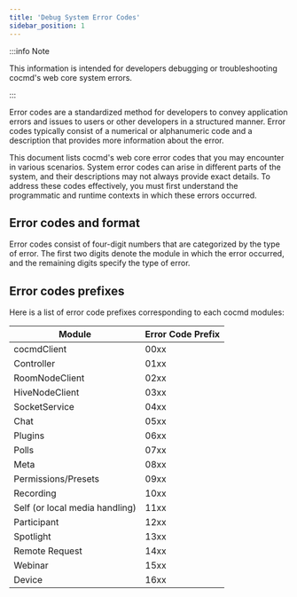 ```yaml
---
title: 'Debug System Error Codes'
sidebar_position: 1
---
```


:::info Note

This information is intended for developers debugging or troubleshooting cocmd's web core system errors.

:::

Error codes are a standardized method for developers to convey application errors and issues to users or other developers in a structured manner. Error codes typically consist of a numerical or alphanumeric code and a description that provides more information about the error.

This document lists cocmd's web core error codes that you may encounter in various scenarios. System error codes can arise in different parts of the system, and their descriptions may not always provide exact details. To address these codes effectively, you must first understand the programmatic and runtime contexts in which these errors occurred.

## Error codes and format

Error codes consist of four-digit numbers that are categorized by the type of error. The first two digits denote the module in which the error occurred, and the remaining digits specify the type of error.

## Error codes prefixes

Here is a list of error code prefixes corresponding to each cocmd modules:

| **Module**                     | **Error Code Prefix** |
| ------------------------------ | --------------------- |
| cocmdClient                     | 00xx                  |
| Controller                     | 01xx                  |
| RoomNodeClient                 | 02xx                  |
| HiveNodeClient                 | 03xx                  |
| SocketService                  | 04xx                  |
| Chat                           | 05xx                  |
| Plugins                        | 06xx                  |
| Polls                          | 07xx                  |
| Meta                           | 08xx                  |
| Permissions/Presets            | 09xx                  |
| Recording                      | 10xx                  |
| Self (or local media handling) | 11xx                  |
| Participant                    | 12xx                  |
| Spotlight                      | 13xx                  |
| Remote Request                 | 14xx                  |
| Webinar                        | 15xx                  |
| Device                         | 16xx                  |
